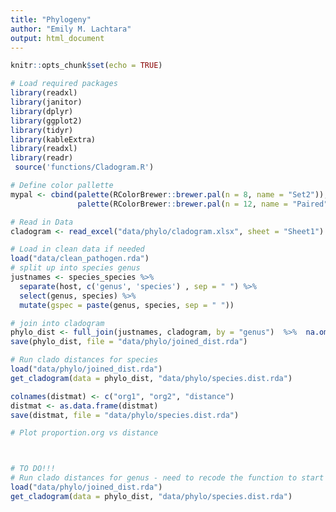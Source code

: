 ```yaml
---
title: "Phylogeny"
author: "Emily M. Lachtara"
output: html_document
---
```



```r
knitr::opts_chunk$set(echo = TRUE)

# Load required packages
library(readxl)
library(janitor)
library(dplyr)
library(ggplot2)
library(tidyr)
library(kableExtra)
library(readxl)
library(readr)
 source('functions/Cladogram.R')

# Define color pallette
mypal <- cbind(palette(RColorBrewer::brewer.pal(n = 8, name = "Set2")),
               palette(RColorBrewer::brewer.pal(n = 12, name = "Paired")))
```

```r
# Read in Data
cladogram <- read_excel("data/phylo/cladogram.xlsx", sheet = "Sheet1") %>% clean_names() %>% select(-notes) %>% na.omit()

# Load in clean data if needed
load("data/clean_pathogen.rda")
# split up into species genus
justnames <- species_species %>% 
  separate(host, c('genus', 'species') , sep = " ") %>%
  select(genus, species) %>%
  mutate(gspec = paste(genus, species, sep = " "))

# join into cladogram
phylo_dist <- full_join(justnames, cladogram, by = "genus")  %>%  na.omit() %>% distinct()
save(phylo_dist, file = "data/phylo/joined_dist.rda")

# Run clado distances for species
load("data/phylo/joined_dist.rda")
get_cladogram(data = phylo_dist, "data/phylo/species.dist.rda")

colnames(distmat) <- c("org1", "org2", "distance")
distmat <- as.data.frame(distmat)
save(distmat, file = "data/phylo/species.dist.rda")

# Plot proportion.org vs distance



# TO DO!!!
# Run clado distances for genus - need to recode the function to start at the genera level
load("data/phylo/joined_dist.rda")
get_cladogram(data = phylo_dist, "data/phylo/species.dist.rda")
```



